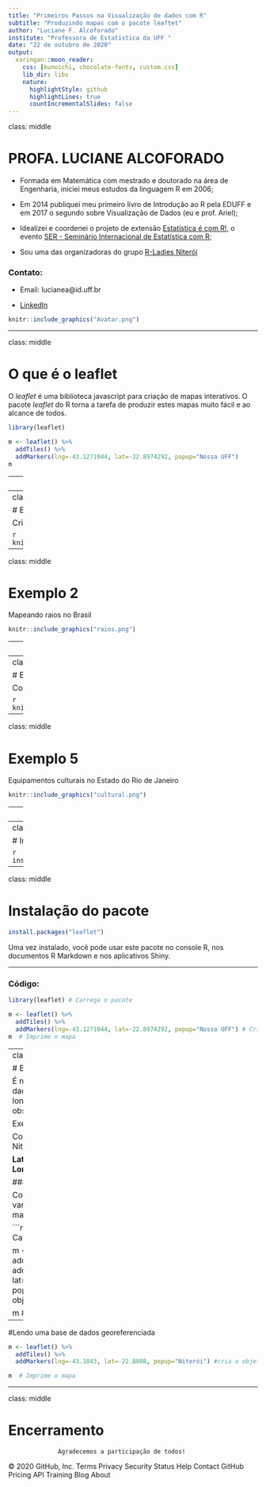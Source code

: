 ```yaml
---
title: "Primeiros Passos na Visualização de dados com R"
subtitle: "Produzindo mapas com o pacote leaftet"
author: "Luciane F. Alcoforado"
institute: "Professora de Estatística da UFF "
date: "22 de outubro de 2020"
output:
  xaringan::moon_reader:
    css: [kunoichi, chocolate-fonts, custom.css]
    lib_dir: libs
    nature:
      highlightStyle: github
      highlightLines: true
      countIncrementalSlides: false
---
```


class: middle

# PROFA. LUCIANE ALCOFORADO
  
* Formada em Matemática com mestrado e doutorado na área de Engenharia, iniciei meus estudos da linguagem R em 2006;

* Em 2014 publiquei meu primeiro livro de Introdução ao R pela EDUFF e em 2017 o segundo sobre Visualização de Dados (eu e prof. Ariel);

* Idealizei e coordenei o projeto de extensão [Estatística é com R!](www.estatisticacomr.uff.br), o evento [SER - Seminário Internacional de Estatística com R](www.ser.uff.br);

* Sou uma das organizadoras do grupo [R-Ladies Niterói](https://www.meetup.com/pt-BR/rladies-niteroi/)

### Contato:

- Email: lucianea@id.uff.br

- [LinkedIn](https://www.linkedin.com/in/luciane-alcoforado-4a344a101/)

```r
knitr::include_graphics("Avatar.png")
```


---

class: middle

# O que é o leaflet

O *leaflet* é uma biblioteca javascript para criação de mapas interativos. O pacote *leaflet* do R torna a tarefa de produzir estes mapas muito fácil e ao alcance de todos.
  
```r

library(leaflet)

m <- leaflet() %>%
  addTiles() %>%  
  addMarkers(lng=-43.1271044, lat=-22.8974292, popup="Nossa UFF")
m  
```


---
class: middle

# Aplicações

Sempre que seu estudo ou processo de tomada de decisão necessitar de uma visualização em mapas:

* Localização de assaltos, roubos, etc

* Localização de queimadas, raios, etc

* Localização de pontos críticos em uma rodovia

* Localização de ocorrência de doenças

* Localização de pontos turísticos

* Localização de pontos de engarrafamento de trânsito, alagamento de ruas, etc

---
class: middle

# Exemplo 1

Criando um aplicativo: Onde fui roubado?

```r
knitr::include_graphics("fuiroubado.png")
```

---
class: middle

# Exemplo 2

Mapeando raios no Brasil

```r
knitr::include_graphics("raios.png")
```

---
class: middle

# Exemplo 3

Acidentes de trânsito

```r
knitr::include_graphics("acidentes.png")
```

---
class: middle

# Exemplo 4

Covid por CEP

```r
knitr::include_graphics("covid.png")
```

---
class: middle

# Exemplo 5

Equipamentos culturais no Estado do Rio de Janeiro

```r
knitr::include_graphics("cultural.png")
```

---
class: middle

# O que precisa para fazer um mapa interativo?

* Uma malha da localidade em questão

* Uma base de dados georeferenciada

* Uma saída html

```r
knitr::include_graphics("precisa.png")
```

---
class: middle

# Instalação do pacote


```r
install.packages("leaflet")
```

---
class: middle

# Instalação do pacote


```r
install.packages("leaflet")
```

Uma vez instalado, você pode usar este pacote no console R, nos documentos R Markdown e nos aplicativos Shiny.

---

### Código:

```r
library(leaflet) # Carrega o pacote

m <- leaflet() %>%
  addTiles() %>%  
  addMarkers(lng=-43.1271044, lat=-22.8974292, popup="Nossa UFF") # Cria o objeto mapa denominado "m"
m  # Imprime o mapa
```

---
class: middle

# Banco de Dados

É necessário uma base de dados contendo latitude e longitude de cada elemento observado.

Exemplo:

Coordenadas geográficas Niterói:

**Latitude: -22.8808, Longitude: -43.1043**


  
### Código

Com 3 linhas de código, vamos fazer nosso primeiro mapa da web interativo!
  
```r
library(leaflet) # Carrega o pacote

m <- leaflet() %>%
  addTiles() %>%  
  addMarkers(lng=-43.1043, lat=-22.8808, popup="Niterói") #cria o objeto mapa

m  # Imprime o mapa
```


---

#Lendo uma base de dados georeferenciada



```r
m <- leaflet() %>%
  addTiles() %>%  
  addMarkers(lng=-43.1043, lat=-22.8808, popup="Niterói") #cria o objeto mapa

m  # Imprime o mapa
```

---
class: middle

# Encerramento


  

                  Agradecemos a participação de todos!
  

© 2020 GitHub, Inc.
Terms
Privacy
Security
Status
Help
Contact GitHub
Pricing
API
Training
Blog
About
